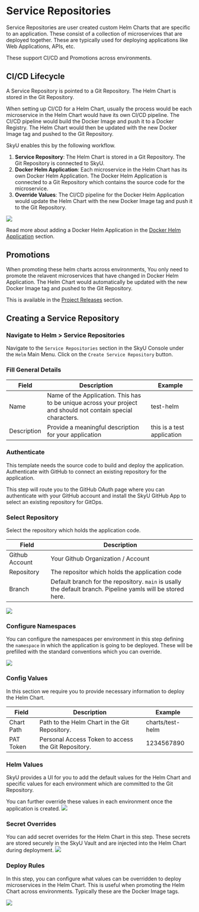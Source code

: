 

# Service Repositories

Service Repositories are user created custom Helm Charts that are specific to an application. These  consist of a collection of microservices that are deployed together. These are typically used for deploying applications like Web Applications, APIs, etc.

These support CI/CD and Promotions across environments.

## CI/CD Lifecycle

A Service Repository is pointed to a Git Repository. The Helm Chart is stored in the Git Repository.

When setting up CI/CD for a Helm Chart, usually the process would be each microservice in the Helm Chart would have its own CI/CD pipeline. The CI/CD pipeline would build the Docker Image and push it to a Docker Registry. The Helm Chart would then be updated with the new Docker Image tag and pushed to the Git Repository.

SkyU enables this by the following workflow.

1. **Service Repository**: The Helm Chart is stored in a Git Repository. The Git Repository is connected to SkyU.
2. **Docker Helm Application**: Each microservice in the Helm Chart has its own Docker Helm Application. The Docker Helm Application is connected to a Git Repository which contains the source code for the microservice.
3. **Override Values**: The CI/CD pipeline for the Docker Helm Application would update the Helm Chart with the new Docker Image tag and push it to the Git Repository.


<Image src="/assets/images/helm/helm-cicd.png"   width={1000} height={500}  />

Read more about adding a Docker Helm Application in the [Docker Helm Application](/docs/helm/docker-helm-application) section.

## Promotions

When promoting these helm charts across environments, You only need to promote the relavent microservices that have changed in Docker Helm Application. The Helm Chart would automatically be updated with the new Docker Image tag and pushed to the Git Repository.

This is available in the [Project Releases](/docs/releases) section.


## Creating a Service Repository

<Steps>

### Navigate to Helm > Service Repositories

Navigate to the `Service Repositories` section in the SkyU Console under the `Helm` Main Menu. Click on the `Create Service Repository` button.

### Fill General Details

| Field       | Description                                                                                                   | Example                    |
| ----------- | ------------------------------------------------------------------------------------------------------------- | -------------------------- |
| Name        | Name of the Application. This has to be unique across your project and should not contain special characters. | test-helm                  |
| Description | Provide a meaningful description  for your application                                                        | this is a test application |



### Authenticate
This template needs the source code to build and deploy the application.
Authenticate with GitHub to connect an existing repository for the application. 

This step will route you to the GitHub OAuth page where you can authenticate with your GitHub account and install the SkyU GitHub App to select an existing repository for GitOps.


### Select Repository

Select the repository which holds the application code.

| Field          | Description                                                                                                 |
| -------------- | ----------------------------------------------------------------------------------------------------------- |
| Github Account | Your Github Organization / Account                                                                          |
| Repository     | The repositor which holds the application code                                                              |
| Branch         | Default branch for the repository. `main` is usally the default branch. Pipeline yamls will be stored here. |


<Image src="/assets/images/applications/repo-selector.png"   width={500} height={500}  />

### Configure Namespaces

You can configure the namespaces per environment in this step defining the `namespace` in which the application is going to be deployed. These will be prefilled with the standard conventions which you can override.

<Image src="/assets/images/applications/namepsace-selector.png"   width={500} height={500}  />

### Config Values

In this section we require you to provide necessary information to deploy the Helm Chart. 

| Field      | Description                                         | Example          |
| ---------- | --------------------------------------------------- | ---------------- |
| Chart Path | Path to the Helm Chart in the Git Repository.       | charts/test-helm |
| PAT Token  | Personal Access Token to access the Git Repository. | 1234567890       |

### Helm Values

SkyU provides a UI for you to add the default values for the Helm Chart and specific values for each environment which are committed to the Git Repository.

<Callout type="info">
You can further override these values in each environment once the application is created.
</Callout>

<Image src="/assets/images/helm/helm-values-step.png"   width={500} height={500}  />

### Secret Overrides

You can add secret overrides for the Helm Chart in this step. These secrets are stored securely in the SkyU Vault and are injected into the Helm Chart during deployment.
<Image src="/assets/images/helm/helm-secret-overrides-step.png"   width={500} height={500}  />


### Deploy Rules

In this step, you can configure what values can be overridden to deploy microservices in the Helm Chart. This is useful when promoting the Helm Chart across environments.
Typically these are the Docker Image tags.

<Image src="/assets/images/helm/helm-deploy-rules.png"   width={500} height={500}  />



</Steps>


